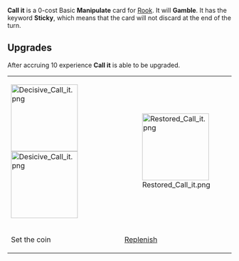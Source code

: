 {{Reupload}}

{{Card
|character = Rook
|rarity = Basic
|decktype = Negotiation
|cardtype = Manipulate
|upgradeable = Yes
|expreq = 10
|upgrade1 = Decisive Call it
|upgrade2 = Restored Call it
|upgrade3 = Mirrored Call it
|upgrade4 = 
|upgrade5 = }}
{{Quote|Heads or snails?}}
'''Call it''' is a 0-cost Basic '''Manipulate''' card for [[Rook]]. It will '''Gamble'''. It has the keyword '''Sticky''', which means that the card will not discard at the end of the turn.

==Upgrades==
After accruing 10 experience '''Call it''' is able to be upgraded.
{| class="wikitable" style="text-align:center"
|-
|[[File:Decisive Call it.png|150px]] [[File:Desicive Call it.png|150px]]
|[[File:Restored Call it.png|150px]]
|-
!Set the coin
![[Replenish]]
|}
